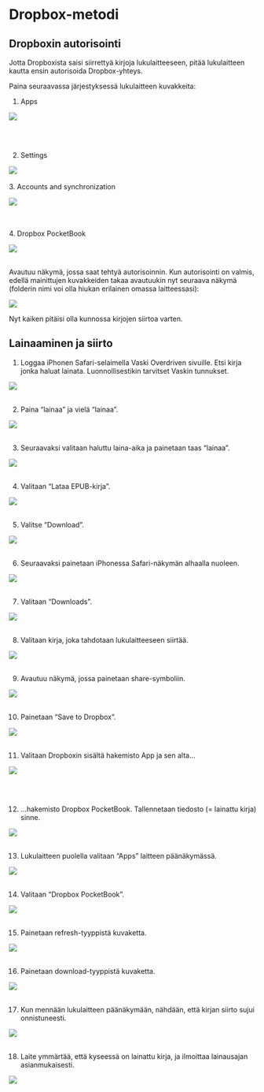 # Dropbox-metodi

## Dropboxin autorisointi

Jotta Dropboxista saisi siirrettyä kirjoja lukulaitteeseen, pitää lukulaitteen kautta ensin autorisoida Dropbox-yhteys.

Paina seuraavassa järjestyksessä lukulaitteen kuvakkeita:

1. Apps

![](images2/WhatsApp.png)

<br><br>

2. Settings


![](images2/WhatsApp%202.png)
<br><br>
3. Accounts and synchronization



![](images2/WhatsApp%203.png)

<br><br>
4. Dropbox PocketBook

![](images2/WhatsApp%204.png)
<br><br>

Avautuu näkymä, jossa saat tehtyä autorisoinnin. Kun autorisointi on valmis, edellä mainittujen kuvakkeiden takaa avautuukin nyt seuraava näkymä (folderin nimi voi olla hiukan erilainen omassa laitteessasi):

![](images2/WhatsApp%205.png)

Nyt kaiken pitäisi olla kunnossa kirjojen siirtoa varten.

## Lainaaminen ja siirto

1.  Loggaa iPhonen Safari-selaimella Vaski Overdriven sivuille. Etsi kirja jonka haluat lainata. Luonnollisestikin tarvitset Vaskin tunnukset.

![](images/1.png)
<br><br>

2.  Paina "lainaa" ja vielä "lainaa".

![](images/2.png)
<br><br>


3.  Seuraavaksi valitaan haluttu laina-aika ja painetaan taas "lainaa".

![](images/3.png)
<br><br>


4.  Valitaan "Lataa EPUB-kirja".

![](images/4.png)
<br><br>


5.  Valitse "Download".

![](images/5.png)
<br><br>


6.  Seuraavaksi painetaan iPhonessa Safari-näkymän alhaalla nuoleen.

![](images/6.png)
<br><br>


7.  Valitaan "Downloads".

![](images/7.png)
<br><br>


8.  Valitaan kirja, joka tahdotaan lukulaitteeseen siirtää.

![](images/8.png)
<br><br>


9.  Avautuu näkymä, jossa painetaan share-symboliin.

![](images/9.png)
<br><br>


10. Painetaan "Save to Dropbox".

![](images/10.png)
<br><br>


11. Valitaan Dropboxin sisältä hakemisto App ja sen alta...

![](images/11.png)

<br><br>

12. ...hakemisto Dropbox PocketBook. Tallennetaan tiedosto (= lainattu kirja) sinne.

![](images/12.png)
<br><br>


13. Lukulaitteen puolella valitaan "Apps" laitteen päänäkymässä.

![](images/13.png)
<br><br>


14. Valitaan "Dropbox PocketBook".

![](images/14.png)
<br><br>

15. Painetaan refresh-tyyppistä kuvaketta.

![](images/15.png)
<br><br>

16. Painetaan download-tyyppistä kuvaketta.

![](images/16.png)
<br><br>

17. Kun mennään lukulaitteen päänäkymään, nähdään, että kirjan siirto sujui onnistuneesti.

![](images/17.png)
<br><br>

18. Laite ymmärtää, että kyseessä on lainattu kirja, ja ilmoittaa lainausajan asianmukaisesti.

![](images3/WhatsApp%208.png)

